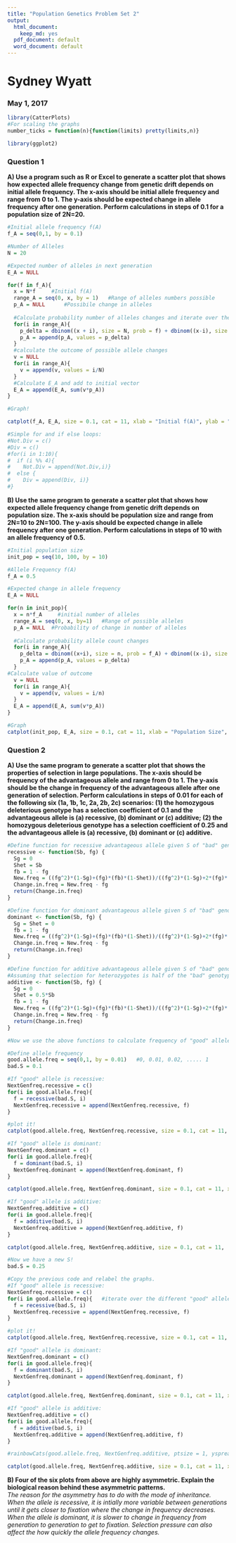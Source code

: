 ```yaml
---
title: "Population Genetics Problem Set 2"
output:
  html_document: 
    keep_md: yes
  pdf_document: default
  word_document: default
---
```

# Sydney Wyatt  
### May 1, 2017  
```r
library(CatterPlots)
#For scaling the graphs
number_ticks = function(n){function(limits) pretty(limits,n)}

library(ggplot2)
```

### Question 1

**A) Use a program such as R or Excel to generate a scatter plot that shows how expected allele frequency change from genetic drift depends on initial allele frequency. The x-axis should be initial allele frequency and range from 0 to 1. The y-axis should be expected change in allele frequency after one generation. Perform calculations in steps of 0.1 for a population size of 2N=20.**  
```r
#Initial allele frequency f(A)
f_A = seq(0,1, by = 0.1)

#Number of Alleles
N = 20

#Expected number of alleles in next generation
E_A = NULL

for(f in f_A){
  x = N*f     #Initial f(A)
  range_A = seq(0, x, by = 1)   #Range of alleles numbers possible
  p_A = NULL      #Possibile change in alleles 
  
  #Calculate probability number of alleles changes and iterate over the total possible alleles
  for(i in range_A){
    p_delta = dbinom((x + i), size = N, prob = f) + dbinom((x-i), size = N, prob = f)
    p_A = append(p_A, values = p_delta)
  }
  #calculate the outcome of possible allele changes
  v = NULL
  for(i in range_A){
    v = append(v, values = i/N)
  }
  #Calculate E_A and add to initial vector
  E_A = append(E_A, sum(v*p_A))
}

#Graph!

catplot(f_A, E_A, size = 0.1, cat = 11, xlab = "Initial f(A)", ylab = "Change in f(A)", main = "Expected Change in Frequency with Constant Population Size") + scale_x_continuous(breaks = number_ticks(10))
```

```r
#Simple for and if else loops:
#Not.Div = c()
#Div = c()
#for(i in 1:10){
#  if (i %% 4){
#    Not.Div = append(Not.Div,i)}
#  else {
#    Div = append(Div, i)}
#}


```


**B) Use the same program to generate a scatter plot that shows how expected allele frequency change from genetic drift depends on population size. The x-axis should be population size and range from 2N=10 to 2N=100. The y-axis should be expected change in allele frequency after one generation. Perform calculations in steps of 10 with an allele frequency of 0.5.**  
```r
#Initial population size
init_pop = seq(10, 100, by = 10)

#Allele Frequency f(A)
f_A = 0.5

#Expected change in allele frequency
E_A = NULL

for(n in init_pop){
  x = n*f_A     #initial number of alleles
  range_A = seq(0, x, by=1)   #Range of possible alleles
  p_A = NULL  #Probability of change in number of alleles
  
  #Calculate probability allele count changes
  for(i in range_A){
    p_delta = dbinom((x+i), size = n, prob = f_A) + dbinom((x-i), size = n, prob = f_A)
    p_A = append(p_A, values = p_delta)
  }
#Calculate value of outcome
  v = NULL
  for(i in range_A){
    v = append(v, values = i/n)
  }
  E_A = append(E_A, sum(v*p_A))
}

#Graph
catplot(init_pop, E_A, size = 0.1, cat = 11, xlab = "Population Size", ylab = "Change in f(A)", main = "Expected Change in f(A) with Changing Population Size") + scale_x_continuous(breaks = number_ticks(10))
```


### Question 2  

**A) Use the same program to generate a scatter plot that shows the properties of selection in large populations. The x-axis should be frequency of the advantageous allele and range from 0 to 1. The y-axis should be the change in frequency of the advantageous allele after one generation of selection. Perform calculations in steps of 0.01 for each of the following six (1a, 1b, 1c, 2a, 2b, 2c) scenarios: (1) the homozygous deleterious genotype has a selection coefficient of 0.1 and the advantageous allele is (a) recessive, (b) dominant or (c) additive; (2) the homozygous deleterious genotype has a selection coefficient of 0.25 and the advantageous allele is (a) recessive, (b) dominant or (c) additive.**  

```r
#Define function for recessive advantageous allele given S of "bad" genotype & frequency of "good" allele
recessive <- function(Sb, fg) {
  Sg = 0
  Shet = Sb
  fb = 1 - fg
  New.freq = ((fg^2)*(1-Sg)+(fg)*(fb)*(1-Shet))/((fg^2)*(1-Sg)+2*(fg)*(fb)*(1-Shet)+(fb^2)*(1-Sb))
  Change.in.freq = New.freq - fg
  return(Change.in.freq)
}

#Define function for dominant advantageous allele given S of "bad" genotype & frequency of "good" allele
dominant <- function(Sb, fg) {
  Sg = Shet = 0
  fb = 1 - fg
  New.freq = ((fg^2)*(1-Sg)+(fg)*(fb)*(1-Shet))/((fg^2)*(1-Sg)+2*(fg)*(fb)*(1-Shet)+(fb^2)*(1-Sb))
  Change.in.freq = New.freq - fg
  return(Change.in.freq)
}

#Define function for additive advantageous allele given S of "bad" genotype & frequency of "good" allele
#Assuming that selection for heterozygotes is half of the "bad" genotype's selection
additive <- function(Sb, fg) {
  Sg = 0
  Shet = 0.5*Sb
  fb = 1 - fg
  New.freq = ((fg^2)*(1-Sg)+(fg)*(fb)*(1-Shet))/((fg^2)*(1-Sg)+2*(fg)*(fb)*(1-Shet)+(fb^2)*(1-Sb))
  Change.in.freq = New.freq - fg
  return(Change.in.freq)
}
```

```r
#Now we use the above functions to calculate frequency of "good" allele in next generation

#Define allele frequency
good.allele.freq = seq(0,1, by = 0.01)   #0, 0.01, 0.02, ..... 1
bad.S = 0.1

#If "good" allele is recessive:
NextGenfreq.recessive = c()
for(i in good.allele.freq){
  f = recessive(bad.S, i)
  NextGenfreq.recessive = append(NextGenfreq.recessive, f)
}

#plot it!
catplot(good.allele.freq, NextGenfreq.recessive, size = 0.1, cat = 11, xlab = "Initial Allele Frequency", ylab = "Change in Allele Frequency", main = "1a: S = 0.1, allele is recessive")

#If "good" allele is dominant:
NextGenfreq.dominant = c()
for(i in good.allele.freq){
  f = dominant(bad.S, i)
  NextGenfreq.dominant = append(NextGenfreq.dominant, f)
}

catplot(good.allele.freq, NextGenfreq.dominant, size = 0.1, cat = 11, xlab = "Initial Allele Frequency", ylab = "Change in Allele Frequency", main = "1b: S = 0.1, allele is dominant")

#If "good" allele is additive:
NextGenfreq.additive = c()
for(i in good.allele.freq){
  f = additive(bad.S, i)
  NextGenfreq.additive = append(NextGenfreq.additive, f)
}

catplot(good.allele.freq, NextGenfreq.additive, size = 0.1, cat = 11,  xlab = "Initial Allele Frequency", ylab = "Change in Allele Frequency", main = "1c: S = 0.1, allele is additive")

#Now we have a new S!
bad.S = 0.25

#Copy the previous code and relabel the graphs.
#If "good" allele is recessive:
NextGenfreq.recessive = c()
for(i in good.allele.freq){   #iterate over the different "good" allele frequencies
  f = recessive(bad.S, i)
  NextGenfreq.recessive = append(NextGenfreq.recessive, f)
}

#plot it!
catplot(good.allele.freq, NextGenfreq.recessive, size = 0.1, cat = 11, xlab = "Initial Allele Frequency", ylab = "Change in Allele Frequency", main = "2a: S = 0.25, allele is recessive")

#If "good" allele is dominant:
NextGenfreq.dominant = c()
for(i in good.allele.freq){
  f = dominant(bad.S, i)
  NextGenfreq.dominant = append(NextGenfreq.dominant, f)
}

catplot(good.allele.freq, NextGenfreq.dominant, size = 0.1, cat = 11, xlab = "Initial Allele Frequency", ylab = "Change in Allele Frequency", main = "2b: S = 0.25, allele is dominant")

#If "good" allele is additive:
NextGenfreq.additive = c()
for(i in good.allele.freq){
  f = additive(bad.S, i)
  NextGenfreq.additive = append(NextGenfreq.additive, f)
}

#rainbowCats(good.allele.freq, NextGenfreq.additive, ptsize = 1, yspread = 0.05, xspread = 0.05, cat = 11, canvas = c(0,1.5,0,1.5))

catplot(good.allele.freq, NextGenfreq.additive, size = 0.1, cat = 11, xlab = "Initial Allele Frequency", ylab = "Change in Allele Frequency", main = "2c: S = 0.25, allele is additive")

```





**B) Four of the six plots from above are highly asymmetric. Explain the biological reason behind these asymmetric patterns.**  
_The reason for the asymmetry has to do with the mode of inheritance. When the allele is recessive, it is intially more variable between generations until it gets closer to fixation where the change in frequency decreases. When the allele is dominant, it is slower to change in frequency from generation to generation to get to fixation. Selection pressure can also affect the how quickly the allele frequency changes._



